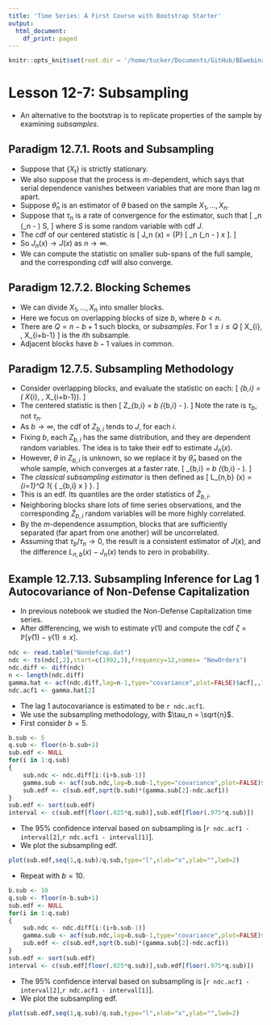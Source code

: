 ```yaml
---
title: 'Time Series: A First Course with Bootstrap Starter'
output:
  html_document:
    df_print: paged
---
```


```r
knitr::opts_knit$set(root.dir = '/home/tucker/Documents/GitHub/BEwebinar/Data')
```


# Lesson 12-7: Subsampling

- An alternative to the bootstrap is to replicate properties of the sample by examining *subsamples*.

## Paradigm 12.7.1. Roots and Subsampling

- Suppose that $\{ X_t \}$ is strictly stationary.
- We also suppose that the process is $m$-dependent, which says that serial dependence vanishes between variables that are more than lag $m$ apart.   
- Suppose $\widehat{\theta}_n$ is an estimator of $\theta$ based on the sample $X_1, \ldots, X_n$.
- Suppose that $\tau_n$ is a rate of convergence for the estimator, such that
\[
   \tau_n (\widehat{\theta}_n - \theta) \Rightarrow S,
\]
 where $S$ is some random variable with cdf $J$.  
- The cdf of our centered statistic is
\[
 J_n (x) = {\mathbb P} [  \tau_n (\widehat{\theta}_n - \theta) \leq x ].
\]
- So $J_n (x) \rightarrow J(x)$ as $n \rightarrow \infty$.
- We can compute the statistic on smaller sub-spans of the full sample, and the corresponding cdf will also converge.

## Paradigm 12.7.2. Blocking Schemes

- We can divide $X_1, \ldots, X_n$ into smaller blocks.
- Here we focus on overlapping blocks of size $b$, where $b < n$.
- There are $Q = n-b+1$ such blocks, or *subsamples*.  For $1 \leq i \leq Q$
\[
  X_{i}, \ldots, X_{i+b-1}
\]
is the $i$th subsample.
- Adjacent blocks have $b-1$ values in common.



## Paradigm 12.7.5. Subsampling Methodology

- Consider overlapping blocks, and evaluate the statistic on each:
\[
 \widehat{\theta}_{b,i} = \widehat{\theta} ( X_{i}, \ldots, X_{i+b-1}).
\]
- The centered statistic is then
\[
  Z_{b,i} = \tau_b  (\widehat{\theta}_{b,i} - \theta ).
\]
Note the rate is $\tau_b$, not $\tau_n$.
- As $b \rightarrow \infty$, the cdf of $Z_{b,i}$ tends to $J$, for each $i$.
- Fixing $b$, each $Z_{b,i}$ has the same distribution, and they are dependent random variables. The idea is to take their edf to estimate $J_n (x)$.
- However, $\theta$ in $Z_{b,i}$ is unknown, so we replace it by $\widehat{\theta}_n$ based on the whole sample, which converges at a faster rate.
\[
    \widehat{Z}_{b,i} = \tau_b  (\widehat{\theta}_{b,i} - \widehat{\theta} ).
\]
- The *classical subsampling estimator* is then defined as
\[
   L_{n,b} (x) = \frac{1}{Q} \sum_{i=1}^Q 1_{ \{ \widehat{Z}_{b,i} \leq x \} }.
\]
- This is an edf.  Its quantiles are the order statistics of $\widehat{Z}_{b,i}$.
- Neighboring blocks share lots of time series observations, and the corresponding $\widehat{Z}_{b,i}$ random variables will be more highly correlated.
- By the $m$-dependence assumption, blocks that are sufficiently separated (far apart from one another) will be uncorrelated. 
- Assuming that $\tau_b/ \tau_n \rightarrow 0$, the result is a consistent estimator of $J(x)$, and the difference $L_{n,b} (x) - J_n (x)$ tends to zero in probability.


## Example 12.7.13. Subsampling Inference for Lag 1 Autocovariance of Non-Defense Capitalization

- In previous notebook we studied the Non-Defense Capitalization time series.
- After differencing, we wish to estimate $\gamma (1)$ and compute the cdf $\zeta = {\mathbb P} [ \widehat{\gamma} (1) - \gamma (1) \leq x]$.


```r
ndc <- read.table("Nondefcap.dat")
ndc <- ts(ndc[,2],start=c(1992,3),frequency=12,names= "NewOrders")
ndc.diff <- diff(ndc)
n <- length(ndc.diff)
gamma.hat <- acf(ndc.diff,lag=n-1,type="covariance",plot=FALSE)$acf[,,1]
ndc.acf1 <- gamma.hat[2]
```

- The lag 1 autocovariance is estimated to be `r ndc.acf1`.
- We use the subsampling methodology, with $\tau_n = \sqrt{n}$. 
- First consider $b = 5$.

```r
b.sub <- 5
q.sub <- floor(n-b.sub+1)
sub.edf <- NULL
for(i in 1:q.sub)
{
	sub.ndc <- ndc.diff[i:(i+b.sub-1)]
	gamma.sub <- acf(sub.ndc,lag=b.sub-1,type="covariance",plot=FALSE)$acf[,,1]
	sub.edf <- c(sub.edf,sqrt(b.sub)*(gamma.sub[2]-ndc.acf1))
}
sub.edf <- sort(sub.edf)
interval <- c(sub.edf[floor(.025*q.sub)],sub.edf[floor(.975*q.sub)])
```

- The $95 \%$ confidence interval based on subsampling is [`r ndc.acf1 - interval[2]`,`r ndc.acf1 - interval[1]`].
- We plot the subsampling edf.

```r
plot(sub.edf,seq(1,q.sub)/q.sub,type="l",xlab="x",ylab="",lwd=2)
```

- Repeat with $b = 10$.

```r
b.sub <- 10
q.sub <- floor(n-b.sub+1)
sub.edf <- NULL
for(i in 1:q.sub)
{
	sub.ndc <- ndc.diff[i:(i+b.sub-1)]
	gamma.sub <- acf(sub.ndc,lag=b.sub-1,type="covariance",plot=FALSE)$acf[,,1]
	sub.edf <- c(sub.edf,sqrt(b.sub)*(gamma.sub[2]-ndc.acf1))
}
sub.edf <- sort(sub.edf)
interval <- c(sub.edf[floor(.025*q.sub)],sub.edf[floor(.975*q.sub)])
```

- The $95 \%$ confidence interval based on subsampling is [`r ndc.acf1 - interval[2]`,`r ndc.acf1 - interval[1]`].
- We plot the subsampling edf.

```r
plot(sub.edf,seq(1,q.sub)/q.sub,type="l",xlab="x",ylab="",lwd=2)
```

